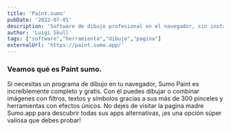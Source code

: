 ```yaml
---
title: 'Paint.sumo'
pubDate: '2022-07-01'
description: 'Software de dibujo profesional en el navegador, sin instalaciones y listo para crear.'
author: 'Luigi Skull'
tags: ["software","herramienta","dibujo","pagina"]
externalUrl: 'https://paint.sumo.app/' 
---
```



### Veamos qué es Paint sumo.


Si necesitas un programa de dibujo en tu navegador, Sumo Paint es increíblemente completo y gratis. Con él puedes dibujar o combinar imágenes con filtros, textos y símbolos gracias a sus más de 300 pinceles y herramientas con efectos únicos. No dejes de visitar la pagina madre Sumo.app para descubrir todas sus apps alternativas, ¡es una opción súper valiosa que debes probar!



